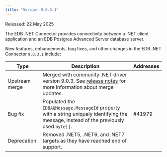 ```yaml
---
title: "Version 9.0.3.1"
---
```


Released: 22 May 2025

The EDB .NET Connector provides connectivity between a .NET client application and an EDB Postgres Advanced Server database server.

New features, enhancements, bug fixes, and other changes in the EDB .NET Connector `9.0.3.1` include:


| Type           | Description                                                                                                                                                       | Addresses |
|----------------|-------------------------------------------------------------------------------------------------------------------------------------------------------------------|-----------|
| Upstream merge | Merged with community .NET driver version 9.0.3. See [release notes](https://www.npgsql.org/doc/release-notes/9.0.html) for more information about merge updates. |           |
| Bug fix        | Populated the `EDBAQMessage.MessageId` property with a string uniquely identifying the message, instead of the previously used `byte[]`.                          | #41979    |
| Deprecation    | Removed .NET5, .NET6, and .NET7 targets as they have reached end of support.                                                                                      |           |